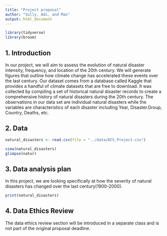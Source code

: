 ```yaml
---
title: "Project proposal"
author: "Sully, Adi, and Max"
output: html_document
---
```


```r
library(tidyverse)
library(broom)
```

## 1. Introduction

In our project, we will aim to assess the evolution of natural disaster intensity, frequency, and location of the 20th century. We will generate figures that outline how climate change has accelerated these events over the last century. Our dataset comes from a database called Kaggle that provides a handful of climate datasets that are free to download. It was collected by compiling a set of historical natural disaster records to create a comprehensive history of natural disasters during the 20th century. The observations in our data set are individual natural disasters while the variables are characteristics of each disaster including Year, Disaster.Group, Country, Deaths, etc. 

## 2. Data

```r
natural_disasters <- read.csv(file = "../data/DCS_Project.csv")

view(natural_disasters)
glimpse(natur)
```



## 3. Data analysis plan

In this project, we are looking specifically at how the severity of natural disasters has changed over the last century(1900-2000). 


```r
print(natural_disasters)
```


## 4. Data Ethics Review

The data ethics review section will be introduced in a separate class and is not part of the original proposal deadline.

